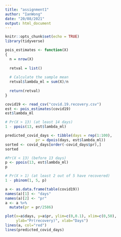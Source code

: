 ```yaml
---
title: "assignment1"
author: "IanWong"
date: "20/08/2021"
output: html_document
---
```


```r
knitr::opts_chunk$set(echo = TRUE)
library(tidyverse)
```

```r
pois_estimates <- function(X)
{
  n = nrow(X)
  
  retval = list()
  
  # Calculate the sample mean
  retval$lambda_ml = sum(X)/n
  
  return(retval)
}

covid19 <- read_csv("covid.19.recovery.csv")
est <- pois_estimates(covid19)
est$lambda_ml
```

```r
# Pr(X > 13) (at least 14 days)
1 - ppois(13, est$lambda_ml)
```
```r
predicted_covid_days <- tibble(days = rep(1:100),
              pr = dpois(days, est$lambda_ml))
sorted <- covid_days[order(-covid_days$pr),]
sorted
```

```r
#Pr(X < 13) (before 13 days)
p <- ppois(13, est$lambda_ml)
p
```

```r
# Pr(X > 1) (at least 2 out of 5 have recovered)
1 - pbinom(1, 5, p)
```

```r
a <- as.data.frame(table(covid19))
names(a)[1] <- "days"
names(a)[2] <- "pr"
a <- a %>%
  mutate(pr = pr/2586)
```


```r
plot(x=a$days, y=a$pr, ylim=c(0,0.1), xlim=c(0,50), 
     ylab="Pr(recovery)", xlab="Days")
lines(a, col="red")
lines(predicted_covid_days)
```






